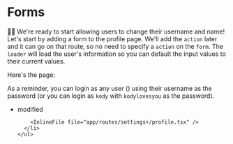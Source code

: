 # Forms

👨‍💼 We're ready to start allowing users to change their username and name! Let's
start by adding a form to the profile page. We'll add the `action` later and it
can go on that route, so no need to specify a `action` on the `form`. The
`loader` will load the user's information so you can default the input values to
their current values.

Here's the page: <LinkToApp to="/settings/profile" />

As a reminder, you can login as any user (<LinkToApp to="/admin/users/list" />)
using their username as the password (or you can login as `kody` with
`kodylovesyou` as the password).

<TouchedFiles>
  <div id="files">
    <ul>
      <li data-state="modified">
        <span>modified</span>

        <InlineFile file="app/routes/settings+/profile.tsx" />
      </li>
    </ul>

  </div>
</TouchedFiles>
